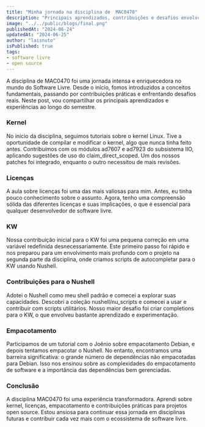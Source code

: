 ```yaml
---
title: "Minha jornada na disciplina de  MAC0470"
description: "Principais aprendizados, contribuições e desafios envolvcendo Software Livre durante esse semestre"
image: "../../public/blogs/final.png"
publishedAt: "2024-06-24"
updatedAt: "2024-06-25"
author: "laisnuto"
isPublished: true
tags:
- software livre
- open source
---
```



A disciplina de MAC0470 foi uma jornada intensa e enriquecedora no mundo do Software Livre. Desde o início, fomos introduzidos a conceitos fundamentais, passando por contribuições práticas e enfrentando desafios reais. Neste post, vou compartilhar os principais aprendizados e experiências ao longo do semestre.

### Kernel

No início da disciplina, seguimos tutoriais sobre o kernel Linux. Tive a oportunidade de compilar e modificar o kernel, algo que nunca tinha feito antes. Contribuímos com os módulos ad7607 e ad7923 do subsistema IIO, aplicando sugestões de uso do claim_direct_scoped. Um dos nossos patches foi integrado, enquanto o outro necessitou de mais revisões.

### Licenças
A aula sobre licenças foi uma das mais valiosas para mim. Antes, eu tinha pouco conhecimento sobre o assunto. Agora, tenho uma compreensão sólida das diferentes licenças e suas implicações, o que é essencial para qualquer desenvolvedor de software livre.

### KW
Nossa contribuição inicial para o KW foi uma pequena correção em uma variável redefinida desnecessariamente. Este primeiro passo foi rápido e nos preparou para um envolvimento mais profundo com o projeto na segunda parte da disciplina, onde criamos scripts de autocompletar para o KW usando Nushell.


### Contribuições para o Nushell
Adotei o Nushell como meu shell padrão e comecei a explorar suas capacidades. Descobri a coleção nushell/nu_scripts e comecei a usar e contribuir com scripts utilitários. Nosso maior desafio foi criar completions para o KW, o que envolveu bastante aprendizado e experimentação.


### Empacotamento
Participamos de um tutorial com o Joênio sobre empacotamento Debian, e depois tentamos empacotar o Nushell. No entanto, encontramos uma barreira significativa: o grande número de dependências não empacotadas para Debian. Isso nos ensinou sobre as complexidades do empacotamento de software e a importância das dependências bem gerenciadas.

### Conclusão

A disciplina MAC0470 foi uma experiência transformadora. Aprendi sobre kernel, licenças, empacotamento e contribuições práticas para projetos open source. Estou ansiosa para continuar essa jornada em disciplinas futuras e contribuir cada vez mais com o ecossistema de software livre.